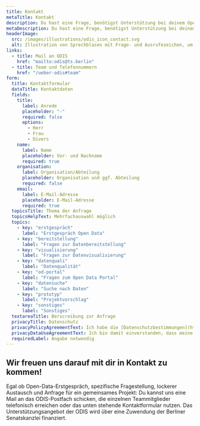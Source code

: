 ```yaml
---
title: Kontakt
metaTitle: Kontakt
description: Du hast eine Frage, benötigst Unterstützung bei deinem Open-Data-Vorhaben oder hast eine Projektidee? Dann kontaktiere uns.
metaDescription: Du hast eine Frage, benötigst Unterstützung bei deinem Open-Data-Vorhaben oder hast eine Projektidee? Dann kontaktiere uns.
headerImage:
  src: /images/illustrations/odis_icon_contact.svg
  alt: Illustration von Sprechblasen mit Frage- und Ausrufezeichen, um Kontakt zu symbolisieren.
links:
  - title: Mail an ODIS
    href: "mailto:odis@ts.berlin"
  - title: Team und Telefonnummern
    href: "/ueber-odis#team"
form:
  title: Kontaktformular
  dataTitle: Kontaktdaten
  fields:
    title:
      label: Anrede
      placeholder: "-"
      required: false
      options:
        - Herr
        - Frau
        - Divers
    name:
      label: Name
      placeholder: Vor- und Nachname
      required: true
    organisation:
      label: Organisation/Abteilung
      placeholder: Organisation und ggf. Abteilung
      required: false
    email:
      label: E-Mail-Adresse
      placeholder: E-Mail-Adresse
      required: true
  topicsTitle: Thema der Anfrage
  topicsHelpText: Mehrfachauswahl möglich
  topics:
    - key: "erstgespräch"
      label: "Erstgespräch Open Data"
    - key: "bereitstellung"
      label: "Fragen zur Datenbereitstellung"
    - key: "visualisierung"
      label: "Fragen zur Datenvisualisierung"
    - key: "datenquali"
      label: "Datenqualität"
    - key: "od-portal"
      label: "Fragen zum Open Data Portal"
    - key: "datensuche"
      label: "Suche nach Daten"
    - key: "prototyp"
      label: "Projektvorschlag"
    - key: "sonstiges"
      label: "Sonstiges"
  textareaTitle: Berscreibung zur Anfrage
  privacyTitle: Datenschutz
  privacyPolicyAgreementText: Ich habe die [Datenschutzbestimmungen](https://www.technologiestiftung-berlin.de/datenschutz) gelesen und erkenne diese ausdrücklich an.*
  privacyDataUseAgreementText: Ich bin damit einverstanden, dass meine angegebenen Daten zum Zweck der Kontaktaufnahme und Vorbereitung zum Gespräch gespeichert werden dürfen.
  requiredLabel: Angabe notwendig
---
```


## Wir freuen uns darauf mit dir in Kontakt zu kommen!

Egal ob Open-Data-Erstgespräch, spezifische Fragestellung, lockerer Austausch und Anfrage für ein gemeinsames Projekt: Du kannst uns eine Mail an das ODIS-Postfach schicken, die einzelnen Teammitglieder telefonisch erreichen oder das unten stehende Kontaktformular nutzen. Das Unterstützungsangebot der ODIS wird über eine Zuwendung der Berliner Senatskanzlei finanziert.

